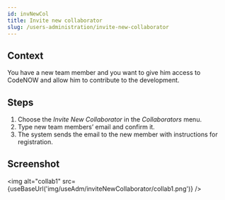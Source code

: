 ```yaml
---
id: invNewCol
title: Invite new collaborator
slug: /users-administration/invite-new-collaborator
---
```



## Context

You have a new team member and you want to give him access to CodeNOW and allow him to contribute to the development.

## Steps

1. Choose the _Invite New Collaborator_ in the _Collaborators_ menu.
2. Type new team members’ email and confirm it.
3. The system sends the email to the new member with instructions for registration. 

## Screenshot

<img alt="collab1" src={useBaseUrl('img/useAdm/inviteNewCollaborator/collab1.png')} />
